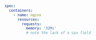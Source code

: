 ```yaml
spec:
  containers:
    - name: nginx
      resources:
        requests:
          memory: '32Mi'
          # note the lack of a cpu field
```
